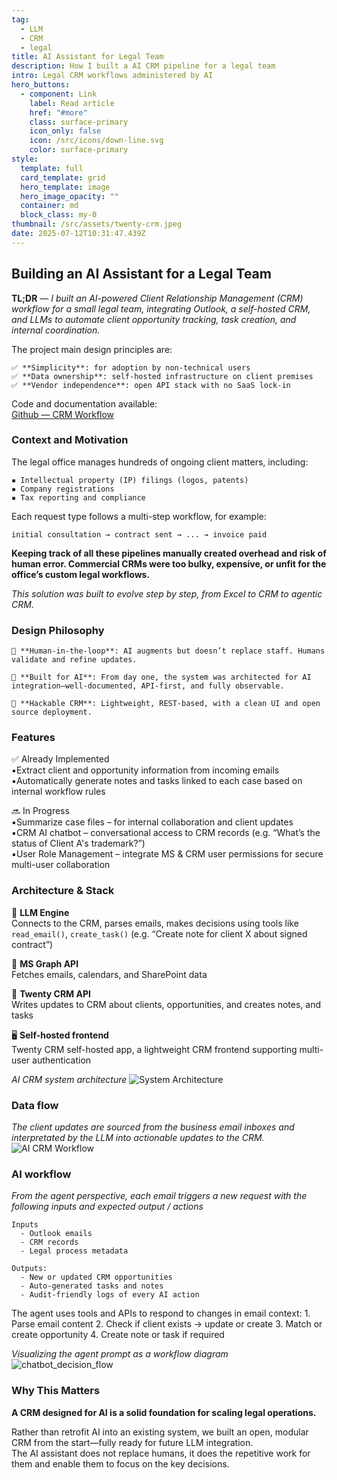 ```yaml
---
tag:
  - LLM
  - CRM
  - legal
title: AI Assistant for Legal Team
description: How I built a AI CRM pipeline for a legal team
intro: Legal CRM workflows administered by AI
hero_buttons:
  - component: Link
    label: Read article
    href: "#more"
    class: surface-primary
    icon_only: false
    icon: /src/icons/down-line.svg
    color: surface-primary
style:
  template: full
  card_template: grid
  hero_template: image
  hero_image_opacity: ""
  container: md
  block_class: my-0
thumbnail: /src/assets/twenty-crm.jpeg
date: 2025-07-12T10:31:47.439Z
---
```


## Building an AI Assistant for a Legal Team

**TL;DR** — *I built an AI-powered Client Relationship Management (CRM) workflow for a small legal team, integrating Outlook, a self-hosted CRM, and LLMs to automate client opportunity tracking, task creation, and internal coordination.*

The project main design principles are:

    ✅ **Simplicity**: for adoption by non-technical users  
    ✅ **Data ownership**: self-hosted infrastructure on client premises  
    ✅ **Vendor independence**: open API stack with no SaaS lock-in  

Code and documentation available:  
[Github — CRM Workflow](https://github.com/eolecvk/trustlink-workflow)


### Context and Motivation

The legal office manages hundreds of ongoing client matters, including:  

    ▪️ Intellectual property (IP) filings (logos, patents)  
    ▪️ Company registrations  
    ▪️ Tax reporting and compliance    

Each request type follows a multi-step workflow, for example:
```
initial consultation → contract sent → ... → invoice paid
```

**Keeping track of all these pipelines manually created overhead and risk of human error. Commercial CRMs were too bulky, expensive, or unfit for the office’s custom legal workflows.**

*This solution was built to evolve step by step, from Excel to CRM to agentic CRM.*


### Design Philosophy


    🔁 **Human-in-the-loop**: AI augments but doesn’t replace staff. Humans validate and refine updates.

    🔧 **Built for AI**: From day one, the system was architected for AI integration—well-documented, API-first, and fully observable.

    🧩 **Hackable CRM**: Lightweight, REST-based, with a clean UI and open source deployment.


### Features

✅ Already Implemented  
    ▪️Extract client and opportunity information from incoming emails  
    ▪️Automatically generate notes and tasks linked to each case based on internal workflow rules  

🔜 In Progress    
    ▪️Summarize case files – for internal collaboration and client updates  
    ▪️CRM AI chatbot – conversational access to CRM records (e.g. “What’s the status of Client A's trademark?”)  
    ▪️User Role Management – integrate MS & CRM user permissions for secure multi-user collaboration


### Architecture & Stack

🧠 **LLM Engine**  
Connects to the CRM, parses emails, makes decisions using tools like `read_email()`, `create_task()`
(e.g. “Create note for client X about signed contract”)

📩 **MS Graph API**  
Fetches emails, calendars, and SharePoint data

📂 **Twenty CRM API**  
Writes updates to CRM about clients, opportunities, and creates notes, and tasks

🖥️ **Self-hosted frontend**  
Twenty CRM self-hosted app, a lightweight CRM frontend supporting multi-user authentication


*AI CRM system architecture*
![System Architecture](/src/assets/ai-crm-sys-architecture.png)


### Data flow 

*The client updates are sourced from the business email inboxes and interpretated by the LLM into actionable updates to the CRM.*  
![AI CRM Workflow](/src/assets/crm-ai-mermaid.png)

### AI workflow

*From the agent perspective, each email triggers a new request with the following inputs and expected output / actions*
```
Inputs
  - Outlook emails  
  - CRM records  
  - Legal process metadata  

Outputs:
  - New or updated CRM opportunities
  - Auto-generated tasks and notes
  - Audit-friendly logs of every AI action
```

The agent uses tools and APIs to respond to changes in email context: 
    1. Parse email content
    2. Check if client exists → update or create
    3. Match or create opportunity
    4. Create note or task if required


*Visualizing the agent prompt as a workflow diagram*
![chatbot_decision_flow](/src/assets/crm_agent_workflow.svg)





### Why This Matters

**A CRM designed for AI is a solid foundation for scaling legal operations.**

Rather than retrofit AI into an existing system, we built an open, modular CRM from the start—fully ready for future LLM integration.  
The AI assistant does not replace humans, it does the repetitive work for them and enable them to focus on the key decisions.

<br />
<br />